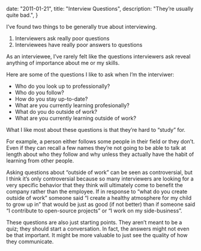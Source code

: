   date: "2011-01-21",
  title: "Interview Questions",
  description: "They’re usually quite bad.",
}

I’ve found two things to be generally true about interviewing.

1. Interviewers ask really poor questions
2. Interviewees have really poor answers to questions

As an interviewee, I’ve rarely felt like the questions interviewers ask reveal anything of importance about me or my skills.

Here are some of the questions I like to ask when I’m the interviwer:

* Who do you look up to professionally?
* Who do you follow?
* How do you stay up-to-date?
* What are you currently learning profesionally?
* What do you do outside of work?
* What are you currently learning outside of work?

What I like most about these questions is that they’re hard to “study” for.

For example, a person either follows some people in their field or they don’t. Even if they can recall a few names they’re not going to be able to talk at length about who they follow and why unless they actually have the habit of learning from other people.

Asking questions about “outside of work” can be seen as controversial, but I think it’s only controversial because so many interviewers are looking for a very specific behavior that they think will ultimately come to benefit the company rather than the employee. If in response to “what do you create outside of work” someone said “I create a healthy atmosphere for my child to grow up in” that would be just as good (if not better) than if someone said “I contribute to open-source projects” or “I work on my side-business”.

These questions are also just starting points. They aren’t meant to be a quiz; they should start a conversation. In fact, the answers might not even be that important. It might be more valuable to just see the quality of how they communicate.

